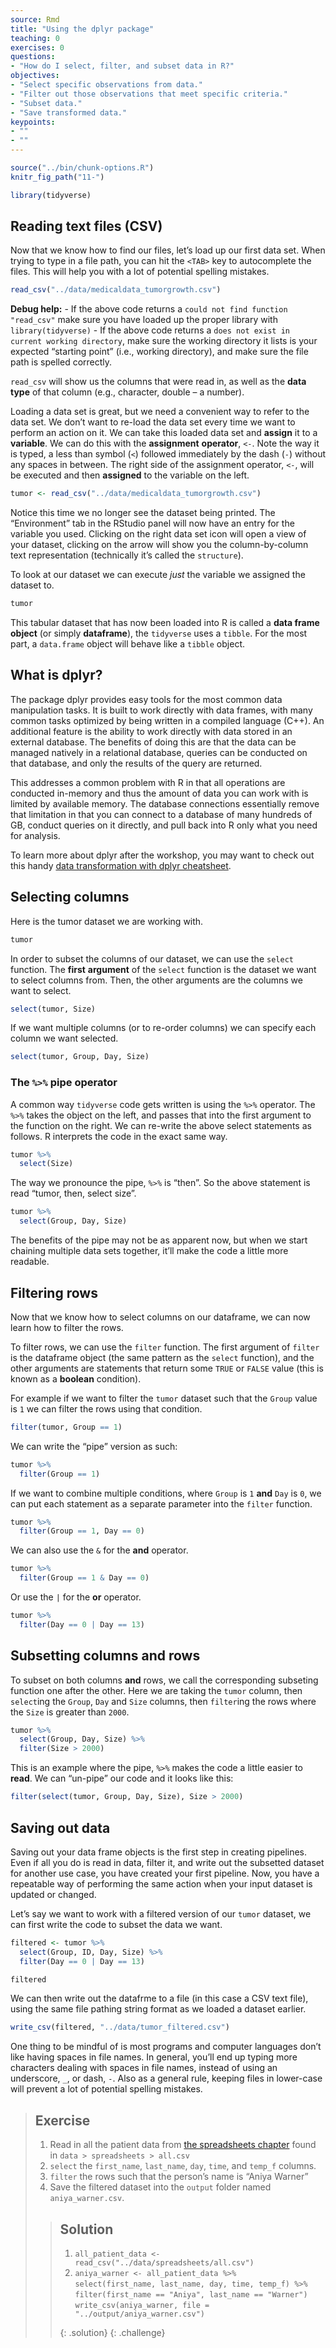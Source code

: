 ```yaml
---
source: Rmd
title: "Using the dplyr package"
teaching: 0
exercises: 0
questions:
- "How do I select, filter, and subset data in R?"
objectives:
- "Select specific observations from data."
- "Filter out those observations that meet specific criteria."
- "Subset data."
- "Save transformed data."
keypoints:
- ""
- ""
---
```


```r
source("../bin/chunk-options.R")
knitr_fig_path("11-")
```

```r
library(tidyverse)
```

## Reading text files (CSV)

Now that we know how to find our files, let's load up our first data set.
When trying to type in a file path,
you can hit the `<TAB>` key to autocomplete the files.
This will help you with a lot of potential spelling mistakes.

```r
read_csv("../data/medicaldata_tumorgrowth.csv")
```

**Debug help:**
- If the above code returns a `could not find function "read_csv"`
  make sure you have loaded up the proper library with `library(tidyverse)`
- If the above code returns a `does not exist in current working directory`,
  make sure the working directory it lists is your expected "starting point" (i.e., working directory),
  and make sure the file path is spelled correctly.

`read_csv` will show us the columns that were read in,
as well as the **data type** of that column (e.g., character, double -- a number).

Loading a data set is great, but we need a convenient way to refer to the data set.
We don't want to re-load the data set every time we want to perform an action on it.
We can take this loaded data set and **assign** it to a **variable**.
We can do this with the **assignment** **operator**, `<-`.
Note the way it is typed, a less than symbol (`<`) followed immediately by the dash (`-`) without any spaces in between.
The right side of the assignment operator, `<-`, will be executed and then **assigned** to the variable on the left.

```r
tumor <- read_csv("../data/medicaldata_tumorgrowth.csv")
```

Notice this time we no longer see the dataset being printed.
The "Environment" tab in the RStudio panel will now have an entry for the variable you used.
Clicking on the right data set icon will open a view of your dataset,
clicking on the arrow will show you the column-by-column text representation (technically it's called the `structure`).

To look at our dataset we can execute *just* the variable we assigned the dataset to.

```r
tumor
```

This tabular dataset that has now been loaded into R is called a **data frame** **object** (or simply **dataframe**),
the `tidyverse` uses a `tibble`.
For the most part, a `data.frame` object will behave like a `tibble` object.


## What is dplyr?
The package dplyr provides easy tools for the most common data manipulation tasks. It is built to work directly 
with data frames, with many common tasks optimized by being written in a compiled language (C++). An additional 
feature is the ability to work directly with data stored in an external database. The benefits of doing this 
are that the data can be managed natively in a relational database, queries can be conducted on that database, 
and only the results of the query are returned.

This addresses a common problem with R in that all operations are conducted in-memory and thus the amount of 
data you can work with is limited by available memory. The database connections essentially remove that 
limitation in that you can connect to a database of many hundreds of GB, conduct queries on it directly, 
and pull back into R only what you need for analysis.

To learn more about dplyr after the workshop, you may want to check out this handy 
[data transformation with dplyr cheatsheet](https://raw.githubusercontent.com/rstudio/cheatsheets/master/data-transformation.pdf).

## Selecting columns

Here is the tumor dataset we are working with.

```r
tumor
```

In order to subset the columns of our dataset, we can use the `select` function.
The **first** **argument** of the `select` function is the dataset we want to select columns from.
Then, the other arguments are the columns we want to select.


```r
select(tumor, Size)
```

If we want multiple columns (or to re-order columns) we can specify each column we want selected.

```r
select(tumor, Group, Day, Size)
```

### The `%>%` pipe operator

A common way `tidyverse` code gets written is using the `%>%` operator.
The `%>%` takes the object on the left, and passes that into the first argument to the function on the right.
We can re-write the above select statements as follows.
R interprets the code in the exact same way.

```r
tumor %>%
  select(Size)
```

The way we pronounce the pipe, `%>%` is "then".
So the above statement is read "tumor, then, select size".

```r
tumor %>%
  select(Group, Day, Size)
```

The benefits of the pipe may not be as apparent now,
but when we start chaining multiple data sets together,
it'll make the code a little more readable.

## Filtering rows

Now that we know how to select columns on our dataframe,
we can now learn how to filter the rows.

To filter rows, we can use the `filter` function.
The first argument of `filter` is the dataframe object (the same pattern as the `select` function),
and the other arguments are statements that return some `TRUE` or `FALSE` value (this is known as a **boolean** condition).

For example if we want to filter the `tumor` dataset such that the `Group` value is `1` we can filter the rows using that condition.

```r
filter(tumor, Group == 1)
```

We can write the "pipe" version as such:

```r
tumor %>%
  filter(Group == 1)
```

If we want to combine multiple conditions, where `Group` is `1` **and** `Day` is `0`,
we can put each statement as a separate parameter into the `filter` function.

```r
tumor %>%
  filter(Group == 1, Day == 0)
```

We can also use the `&` for the **and** operator.

```r
tumor %>%
  filter(Group == 1 & Day == 0)
```

Or use the `|` for the **or** operator.

```r
tumor %>%
  filter(Day == 0 | Day == 13)
```


## Subsetting columns and rows

To subset on both columns **and** rows,
we call the corresponding subseting function one after the other.
Here we are taking the `tumor` column, then `select`ing the `Group`, `Day` and `Size` columns, then
`filter`ing the rows where the `Size` is greater than `2000`.

```r
tumor %>%
  select(Group, Day, Size) %>%
  filter(Size > 2000)
```

This is an example where the pipe, `%>%` makes the code a little easier to **read**.
We can "un-pipe" our code and  it looks like this:

```r
filter(select(tumor, Group, Day, Size), Size > 2000)
```


## Saving out data

Saving out your data frame objects is the first step in creating pipelines.
Even if all you do is read in data, filter it, and write out the subsetted dataset for another use case,
you have created your first pipeline.
Now, you have a repeatable way of performing the same action when your input dataset is updated or changed.

Let's say we want to work with a filtered version of our `tumor` dataset,
we can first write the code to subset the data we want.

```r
filtered <- tumor %>%
  select(Group, ID, Day, Size) %>%
  filter(Day == 0 | Day == 13)
```

```r
filtered
```

We can then write out the datafrme to a file (in this case a CSV text file),
using the same file pathing string format as we loaded a dataset earlier.

```r
write_csv(filtered, "../data/tumor_filtered.csv")
```

One thing to be mindful of is most programs and computer languages don't like having spaces in file names.
In general, you'll end up typing more characters dealing with spaces in file names,
instead of using an underscore, `_`, or dash, `-`.
Also as a general rule, keeping files in lower-case will prevent a lot of potential spelling mistakes.

> ## Exercise
> 
> 1. Read in all the patient data from [the spreadsheets chapter](https://ds4biomed.tech/spreadsheets.html)
> found in `data > spreadsheets > all.csv`
> 2. `select` the `first_name`, `last_name`, `day`, `time`, and `temp_f` columns.
> 3. `filter` the rows such that the person's name is "Aniya Warner"
> 4. Save the filtered dataset into the `output` folder named `aniya_warner.csv`.
> 
> > ## Solution
> > 
> > 1. `all_patient_data <- read_csv("../data/spreadsheets/all.csv")`  
> > 2. `aniya_warner <- all_patient_data %>%`  
> > `select(first_name, last_name, day, time, temp_f) %>%`  
> > `filter(first_name == "Aniya", last_name == "Warner")`  
> >  `write_csv(aniya_warner, file = "../output/aniya_warner.csv")`
> >  
> {: .solution}
{: .challenge}

